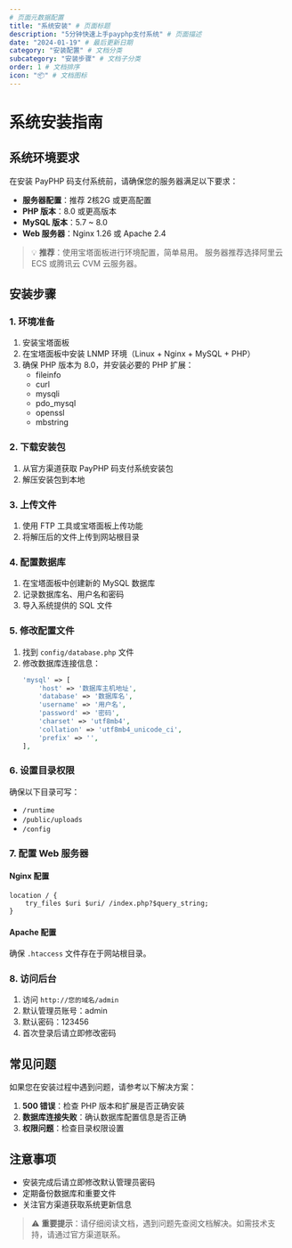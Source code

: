 ```yaml
---
# 页面元数据配置
title: "系统安装" # 页面标题
description: "5分钟快速上手payphp支付系统" # 页面描述
date: "2024-01-19" # 最后更新日期
category: "安装配置" # 文档分类
subcategory: "安装步骤" # 文档子分类
order: 1 # 文档排序
icon: "📦" # 文档图标
---
```


# 系统安装指南

## 系统环境要求

在安装 PayPHP 码支付系统前，请确保您的服务器满足以下要求：

* **服务器配置**：推荐 2核2G 或更高配置
* **PHP 版本**：8.0 或更高版本
* **MySQL 版本**：5.7 ~ 8.0
* **Web 服务器**：Nginx 1.26 或 Apache 2.4

> 💡 **推荐**：使用宝塔面板进行环境配置，简单易用。
> 服务器推荐选择阿里云 ECS 或腾讯云 CVM 云服务器。

## 安装步骤

### 1. 环境准备

1. 安装宝塔面板
2. 在宝塔面板中安装 LNMP 环境（Linux + Nginx + MySQL + PHP）
3. 确保 PHP 版本为 8.0，并安装必要的 PHP 扩展：
   - fileinfo
   - curl
   - mysqli
   - pdo_mysql
   - openssl
   - mbstring

### 2. 下载安装包

1. 从官方渠道获取 PayPHP 码支付系统安装包
2. 解压安装包到本地

### 3. 上传文件

1. 使用 FTP 工具或宝塔面板上传功能
2. 将解压后的文件上传到网站根目录

### 4. 配置数据库

1. 在宝塔面板中创建新的 MySQL 数据库
2. 记录数据库名、用户名和密码
3. 导入系统提供的 SQL 文件

### 5. 修改配置文件

1. 找到 `config/database.php` 文件
2. 修改数据库连接信息：
   ```php
   'mysql' => [
       'host' => '数据库主机地址',
       'database' => '数据库名',
       'username' => '用户名',
       'password' => '密码',
       'charset' => 'utf8mb4',
       'collation' => 'utf8mb4_unicode_ci',
       'prefix' => '',
   ],
   ```

### 6. 设置目录权限

确保以下目录可写：
- `/runtime`
- `/public/uploads`
- `/config`

### 7. 配置 Web 服务器

#### Nginx 配置

```nginx
location / {
    try_files $uri $uri/ /index.php?$query_string;
}
```

#### Apache 配置

确保 `.htaccess` 文件存在于网站根目录。

### 8. 访问后台

1. 访问 `http://您的域名/admin`
2. 默认管理员账号：admin
3. 默认密码：123456
4. 首次登录后请立即修改密码

## 常见问题

如果您在安装过程中遇到问题，请参考以下解决方案：

1. **500 错误**：检查 PHP 版本和扩展是否正确安装
2. **数据库连接失败**：确认数据库配置信息是否正确
3. **权限问题**：检查目录权限设置

## 注意事项

* 安装完成后请立即修改默认管理员密码
* 定期备份数据库和重要文件
* 关注官方渠道获取系统更新信息

> ⚠️ **重要提示**：请仔细阅读文档，遇到问题先查阅文档解决。如需技术支持，请通过官方渠道联系。